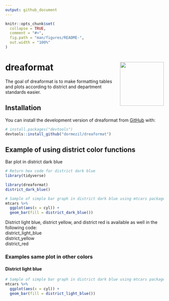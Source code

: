 ```yaml
---
output: github_document
---
```


<!-- README.md is generated from README.Rmd. Please edit that file -->

```r
knitr::opts_chunk$set(
  collapse = TRUE,
  comment = "#>",
  fig.path = "man/figures/README-",
  out.width = "100%"
)
```

# dreaformat <img src="man/figures/logo.png" align="right" height="139" />

<!-- badges: start -->
<!-- badges: end -->

The goal of dreaformat is to make formatting tables and plots according to district and department standards easier.

## Installation

You can install the development version of dreaformat from [GitHub](https://github.com/) with:

``` r
# install.packages("devtools")
devtools::install_github("dormezil/dreaformat")
```

## Example of using district color functions

Bar plot in district dark blue

```r
# Return hex code for district dark blue
library(tidyverse)

library(dreaformat)
district_dark_blue()

# Sample of simple bar graph in district dark blue using mtcars package
mtcars %>%
  ggplot(aes(x = cyl)) +
  geom_bar(fill = district_dark_blue())

```

District light blue, district yellow, and district red is available as well in the following code:  
district_light_blue  
district_yellow  
district_red  

### Examples same plot in other colors
#### District light blue
```r
# Sample of simple bar graph in district dark blue using mtcars package
mtcars %>%
  ggplot(aes(x = cyl)) +
  geom_bar(fill = district_light_blue())

```

